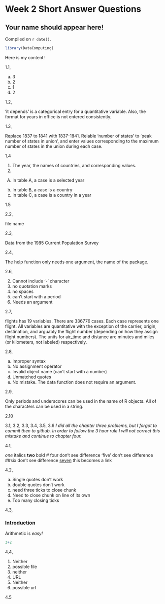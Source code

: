 # Week 2 Short Answer Questions

## Your name should appear here!

<!-- leave this material as is -->
Compiled on `r date()`.

```r
library(DataComputing)
```
<!-- put your content after this line -->



Here is my content!

1.1,

a) 3
b) 2
c) 1
d) 2


1.2,

'it depends' is a categorical entry for a quantitative variable. Also, the format for years in office is not entered consistently.

1.3,

Replace 1837 to 1841 with 1837-1841. Relable 'number of states' to 'peak number of states in union', and enter values corresponding to the maximum number of states in the union during each case.

1.4

1.
The year, the names of countries, and corresponding values.
2.
A) In table A, a case is a selected year
b) In table B, a case is a country
c) In table C, a case is a country in a year


1.5



2.2,

file name

2.3,

Data from the 1985 Current Population Survey

2.4,

The help function only needs one argument, the name of the package.

2.6,

2. Cannot include '-' character
3. no quotation marks
5. no spaces
8. can't start with a period
9. Needs an argument

2.7,

flights has 19 variables. There are 336776 cases. Each case represents one flight. All variables are quantitative with the exception of the carrier, origin, destination, and arguably the flight number (depending on how they assign flight numbers). The units for air_time and distance are minutes and miles (or kilometers, not labeled) respectively.

2.8, 

a. Improper syntax
b. No assignment operator
c. Invalid object name (can't start with a number)
d. Unmatched quotes
e. No mistake. The data function does not require an argument.

2.9, 

Only periods and underscores can be used in the name of R objects. All of the characters can be used in a string.

2.10

3.1, 3.2, 3.3, 3.4, 3.5, 3.6
*I did all the chapter three problems, but I forgot to commit then to github. In order to follow the 3 hour rule I will not correct this mistake and continue to chapter four.*

4.1,



*one*
italics
**two**
bold
# four
don't see difference
'five'
don't see difference
##six
don't see difference
[seven](http://tiny.cc/dcf/index.html)
this becomes a link

4.2,

(a) Single quotes don't work
(b) double quotes don't work
(c) need three ticks to close chunk
(d) Need to close chunk on line of its own
(e) Too many closing ticks

4.3,

### Introduction

Arithmetic is *easy!*
```r
3+2
```

4.4,

1. Neither
2. possible file
3. neither
4. URL
5. Neither
6. possible url

4.5


